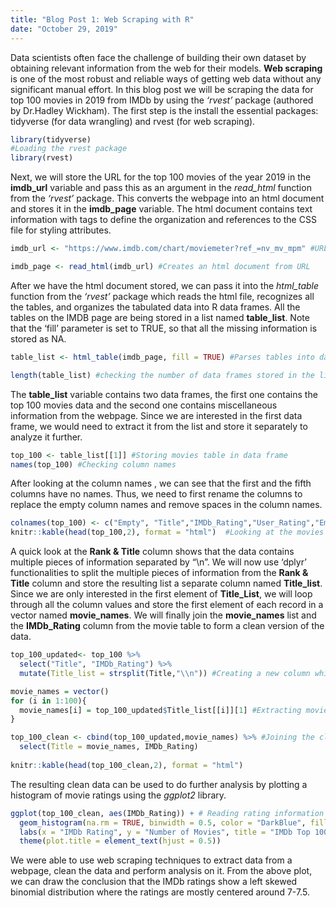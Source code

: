 ```yaml
---
title: "Blog Post 1: Web Scraping with R"
date: "October 29, 2019"
---
```


Data scientists often face the challenge of building their own dataset by obtaining relevant information from the web for their models. **Web scraping** is one of the most robust and reliable ways of getting web data without any significant manual effort. In this blog post we will be scraping the data for top 100 movies in 2019 from IMDb by using the *'rvest'* package (authored by Dr.Hadley Wickham). The first step is the install the essential packages: tidyverse (for data wrangling) and rvest (for web scraping). 

```r
library(tidyverse)
#Loading the rvest package
library(rvest)
```

Next, we will store the URL for the top 100 movies of the year 2019 in the **imdb_url** variable and pass this as an argument in the *read_html* function from the *'rvest'* package. This converts the webpage into an html document and stores it in the **imdb_page** variable. The html document contains text information with tags to define the organization and references to the CSS file for styling attributes.

```r
imdb_url <- "https://www.imdb.com/chart/moviemeter?ref_=nv_mv_mpm" #URL for IMDb top 100 movies for 2019

imdb_page <- read_html(imdb_url) #Creates an html document from URL
```

After we have the html document stored, we can pass it into the *html_table* function from the *'rvest'* package which reads the html file, recognizes all the tables, and organizes the tabulated data into R data frames. All the tables on the IMDB page are being stored in a list named **table_list**. Note that the 'fill' parameter is set to TRUE, so that all the missing information is stored as NA.

```r
table_list <- html_table(imdb_page, fill = TRUE) #Parses tables into data frames

length(table_list) #checking the number of data frames stored in the list

```

The **table_list** variable contains two data frames, the first one contains the top 100 movies data and the second one contains miscellaneous information from the webpage. Since we are interested in the first data frame, we would need to extract it from the list and store it separately to analyze it further.

```r
top_100 <- table_list[[1]] #Storing movies table in data frame
names(top_100) #Checking column names
```

After looking at the column names , we can see that the first and the fifth columns have no names. Thus, we need to first rename the columns to replace the empty column names and remove spaces in the column names.

```r
colnames(top_100) <- c("Empty", "Title","IMDb_Rating","User_Rating","Empty2") #Renaming columns
knitr::kable(head(top_100,2), format = "html")  #Looking at the movies column
```

A quick look at the **Rank & Title** column shows that the data contains multiple pieces of information separated by "\\n". We will now use 'dplyr' functionalities to split the multiple pieces of information from the **Rank & Title** column and store the resulting list a separate column named **Title_list**. Since we are only interested in the first element of **Title_List**, we will loop through all the column values and store the first element of each record in a vector named **movie_names**. We will finally join the **movie_names** list and the **IMDb_Rating** column from the movie table to form a clean version of the data.

```r
top_100_updated<- top_100 %>%       
  select("Title", "IMDb_Rating") %>%
  mutate(Title_list = strsplit(Title,"\\n")) #Creating a new column which contains a list of values from 'Title' column

movie_names = vector()
for (i in 1:100){
  movie_names[i] = top_100_updated$Title_list[[i]][1] #Extracting movie names from the list
}

top_100_clean <- cbind(top_100_updated,movie_names) %>% #Joining the cleaned columns
  select(Title = movie_names, IMDb_Rating)
  
knitr::kable(head(top_100_clean,2), format = "html") 
```

The resulting clean data can be used to do further analysis by plotting a histogram of movie ratings using the *ggplot2* library.

```r
ggplot(top_100_clean, aes(IMDb_Rating)) + # Reading rating information from the data frame
  geom_histogram(na.rm = TRUE, binwidth = 0.5, color = "DarkBlue", fill = "Pink") +
  labs(x = "IMDb Rating", y = "Number of Movies", title = "IMDb Top 100 Movie Ratings - 2019") +
  theme(plot.title = element_text(hjust = 0.5)) 
```

We were able to use web scraping techniques to extract data from a webpage, clean the data and perform analysis on it. From the above plot, we can draw the conclusion that the IMDb ratings show a left skewed binomial distribution where the ratings are mostly centered around 7-7.5.
